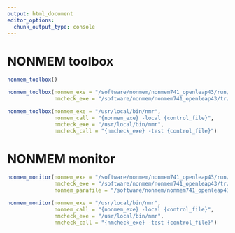 ```yaml
---
output: html_document
editor_options: 
  chunk_output_type: console
---
```

# NONMEM toolbox

```r
nonmem_toolbox()
```

```r
nonmem_toolbox(nonmem_exe = "/software/nonmem/nonmem741_openleap43/run/nmfe74",
               nmcheck_exe = "/software/nonmem/nonmem741_openleap43/tr/NMTRAN.exe")
```

```r
nonmem_toolbox(nonmem_exe = "/usr/local/bin/nmr",
               nonmem_call = "{nonmem_exe} -local {control_file}",
               nmcheck_exe = "/usr/local/bin/nmr",
               nmcheck_call = "{nmcheck_exe} -test {control_file}")
```

# NONMEM monitor

```r
nonmem_monitor(nonmem_exe = "/software/nonmem/nonmem741_openleap43/run/nmfe74",
               nmcheck_exe = "/software/nonmem/nonmem741_openleap43/tr/NMTRAN.exe",
               nonmem_parafile = "/software/nonmem/nonmem741_openleap43/runfiles/mpilinux8.pnm")
```

```r
nonmem_monitor(nonmem_exe = "/usr/local/bin/nmr",
               nonmem_call = "{nonmem_exe} -local {control_file}",
               nmcheck_exe = "/usr/local/bin/nmr",
               nmcheck_call = "{nmcheck_exe} -test {control_file}")
```
